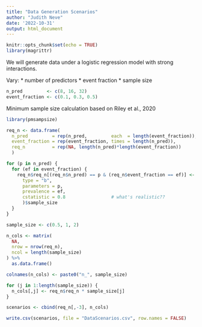 ```yaml
---
title: "Data Generation Scenarios"
author: "Judith Neve"
date: '2022-10-31'
output: html_document
---
```


```r
knitr::opts_chunk$set(echo = TRUE)
library(magrittr)
```

We will generate data under a logistic regression model with strong interactions.

Vary:
* number of predictors
* event fraction
* sample size

```r
n_pred         <- c(8, 16, 32)
event_fraction <- c(0.1, 0.3, 0.5)
```

Minimum sample size calculation based on Riley et al., 2020

```r
library(pmsampsize)

req_n <- data.frame(
  n_pred         = rep(n_pred,         each  = length(event_fraction)),
  event_fraction = rep(event_fraction, times = length(n_pred)),
  req_n          = rep(NA, length(n_pred)*length(event_fraction))
  )

for (p in n_pred) {
  for (ef in event_fraction) {
    req_n$req_n[(req_n$n_pred) == p & (req_n$event_fraction == ef)] <- pmsampsize(
      type = "b",
      parameters = p,
      prevalence = ef,
      cstatistic = 0.8                 # what's realistic??
      )$sample_size
  }
}
```

```r
sample_size <- c(0.5, 1, 2)

n_cols <- matrix(
  NA,
  nrow = nrow(req_n),
  ncol = length(sample_size)
) %>%
  as.data.frame()

colnames(n_cols) <- paste0("n_", sample_size)

for (j in 1:length(sample_size)) {
  n_cols[,j] <- req_n$req_n * sample_size[j]
}
```

```r
scenarios <- cbind(req_n[,-3], n_cols)
```

```r
write.csv(scenarios, file = "DataScenarios.csv", row.names = FALSE)
```


